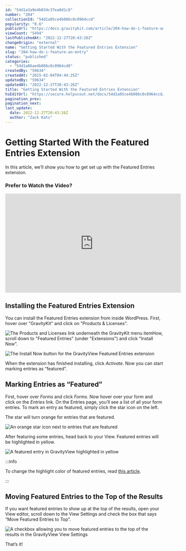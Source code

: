 ```yaml
---
id: "54d1a3a9e4b034c37ea8d1c8"
number: "204"
collectionId: "54d1a05ce4b086c0c0964ccd"
popularity: "0.6"
publicUrl: "https://docs.gravitykit.com/article/204-how-do-i-feature-an-entry"
viewCount: "5494"
lastPublishedAt: "2022-12-27T20:43:26Z"
changeOrigin: "external"
name: "Getting Started With the Featured Entries Extension"
slug: "204-how-do-i-feature-an-entry"
status: "published"
categories: 
  - "54d1a06ae4b086c0c0964cd0"
createdBy: "59634"
createdAt: "2015-02-04T04:44:25Z"
updatedBy: "59634"
updatedAt: "2022-12-27T20:43:26Z"
title: "Getting Started With the Featured Entries Extension"
hsEditUrl: "https://secure.helpscout.net/docs/54d1a05ce4b086c0c0964ccd/article/54d1a3a9e4b034c37ea8d1c8"
pagination_prev: 
pagination_next: 
last_update:
  date: 2022-12-27T20:43:26Z
  author: "Zack Katz"
---
```


# Getting Started With the Featured Entries Extension

In this article, we’ll show you how to get set up with the Featured Entries extension.

### Prefer to Watch the Video?

<iframe allow="accelerometer; autoplay; clipboard-write; encrypted-media; gyroscope; picture-in-picture" allowfullscreen="" frameborder="0" height="315" src="https://www.youtube.com/embed/Bd40YnkSUF4" title="YouTube video player" width="560"> </iframe>

## Installing the Featured Entries Extension

You can install the Featured Entries extension from inside WordPress. First, hover over "GravityKit" and click on "Products &amp; Licenses".

![The Products and Licenses link underneath the GravityKit menu item](https://s3.amazonaws.com/helpscout.net/docs/assets/54c58489e4b051242988532c/images/63a563439ef7901532ad2a8c/file-7ZM2RnkKU3.png)How, scroll down to "Featured Entries" (under "Extensions") and click "Install Now".

![The Install Now button for the GravityView Featured Entries extension](https://s3.amazonaws.com/helpscout.net/docs/assets/54c58489e4b051242988532c/images/63a567bef439e8768b4f6887/file-BsWvXAnLk6.png)

When the extension has finished installing, click *Activate*. Now you can start marking entries as “featured”.

## Marking Entries as “Featured”

First, hover over *Forms* and click *Forms*. Now hover over your form and click on the *Entries* link. On the Entries page, you’ll see a list of all your form entries. To mark an entry as featured, simply click the star icon on the left.

The star will turn orange for entries that are featured.

![An orange star icon next to entries that are featured](https://lh4.googleusercontent.com/TtOxCE71K44q6V4tYscl7jQSlNo6y3eEyUB9j6ER2S0APvdUFJwhH-MsJ1zIDXQWjX-EeI8Xp4ePKm6oeWWU6m8V7oYyxP-m8QMv0ZUL3Z6da8pyCf8r1fcfSZHlYlo7lCuAULP0)

After featuring some entries, head back to your View. Featured entries will be highlighted in yellow.

![A featured entry in GravityView highlighted in yellow](https://lh6.googleusercontent.com/en4BtacOZdvLJ45fcD9CvJU4-dxl_vC5eLiDDctx8O6jw6Ktx_tbcjyBh_QgqljS1rrzG1xDtBKDAcnpZJVl-RqjKSXIExRboYnpUzVX9lXg83R8m4iYZH2qJ9-MBWJLV00QVWY-)


:::info

To change the highlight color of featured entries, read [this article](https://docs.gravitykit.com/article/205-how-do-i-change-the-design-of-a-featured-entry).

:::

 ## Moving Featured Entries to the Top of the Results

If you want featured entries to show up at the top of the results, open your View editor, scroll down to the View Settings and check the box that says “Move Featured Entries to Top”.

![A checkbox allowing you to move featured entries to the top of the results in the GravityView View Settings](https://lh4.googleusercontent.com/hjn0WmVAmPdF5lUFgBfomudscUn_VBWMg85EWl_92ZetyZFyS4MZYfeVLqmrQ1VJPqCR2EY-9U-mySLgUSRCaDCPKq2-eHmPm1Z4P2dQkj91GiAnv8774yH6MNwNbWBe1Xw5n2ml)

That’s it!